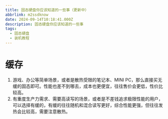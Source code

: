 ```yaml
---
title: 固态硬盘你应该知道的一些事（更新中）
abbrlink: m2ssdknow
date: 2024-09-14T10:18:41.000Z
description: 固态硬盘你应该知道的一些事
tags:
  - 固态硬盘
  - 装机教程
---
```


# 缓存
1. 游戏、办公等简单场景，或者是散热受限的笔记本、MINI PC，那么直接买无缓的固态即可。性能也差不到哪去，成本也更便宜，往往售价会更低，性价比较高。
2. 有重度生产力需求、需要高读写的场景，或者是不差钱追求极限性能的用户，可以选择有缓的，有缓的往往随机和混合读写更好，综合性能更强，但往往发热会比较高，需要注意散热。